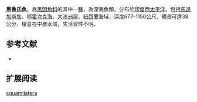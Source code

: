 {{expand|time=2015-09-06T13:35:01+00:00}}
{{unreferenced|time=2015-09-06T13:35:01+00:00}}
{{Speciesbox
| name = 黑魯氏魚
| status = NE
| status_system = IUCN3.1
| image = 
| image_width = 250px
| genus = Rouleina
| species = squamilatera
| authority = [[Alcock|Alcock]], 1898
| synonyms = *''Xenodermichthys squamilaterus'',Alcock, 1898
}}

'''黑魯氏魚'''，為[[黑頭魚科|黑頭魚科]]的其中一[[種|種]]，為深海魚類，分布於[[印度|印度]]西[[太平洋|太平洋]]，包括[[馬達加斯加|馬達加斯加]]、[[鄂霍次克海|鄂霍次克海]]、[[大澳洲灣|大澳洲灣]]、[[紐西蘭|紐西蘭]]海域，深度677-1150公尺，體長可達38公分，棲息在中層水域，生活習性不明。

==参考文献==
*{{FishBase_species|genus=Rouleina|species=squamilatera|year=2015|month=9}}

== 扩展阅读 ==
{{refbegin}}
{{wikispecies-inline|Rouleina squamilatera|黑魯氏魚}}
{{refend}}
{{Taxonbar|from=Q2575117}}

[[Category:魯氏魚屬|squamilatera]]